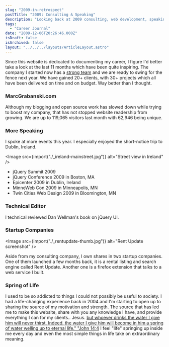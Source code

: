 ```yaml
---
slug: "2009-in-retrospect"
postTitle: "2009: Consulting & Speaking"
description: "Looking back at 2009 consulting, web development, speaking and the future of MarcGrabanski.com"
tags:
  - "Career Journal"
date: "2009-12-06T20:26:46.000Z"
isDraft: false
isArchived: false
layout: "../../../layouts/ArticleLayout.astro"
---
```



Since this website is dedicated to documenting my career, I figure I'd better take a look at the last 11 months which have been quite inspiring. The company I started now has a [strong team](http://www.mjg.in) and we are ready to swing for the fence next year. We have gained 20+ clients, with 30+ projects which all have been delivered on time and on budget. Way better than I thought.

### MarcGrabanski.com

Although my blogging and open source work has slowed down while trying to boost my company, that has not stopped website readership from growing. We are up to 119,065 visitors last month with 62,946 being unique.

### More Speaking

I spoke at more events this year. I especially enjoyed the short-notice trip to Dublin, Ireland.

<Image src={import("./_ireland-mainstreet.jpg")} alt="Street view in Ireland" />

- jQuery Summit 2009
- jQuery Conference 2009 in Boston, MA
- Epicenter 2009 in Dublin, Ireland
- MinneWeb Con 2009 in Minneapolis, MN
- Twin Cities Web Design 2009 in Bloomington, MN

### Technical Editor

I technical reviewed Dan Wellman's book on jQuery UI.

### Startup Companies

<Image src={import("./_rentupdate-thumb.jpg")} alt="Rent Update screenshot" />

Aside from my consulting company, I own shares in two startup companies. One of them launched a few months back, it is a rental listing and search engine called Rent Update. Another one is a firefox extension that talks to a web service I built.

### Spring of LIfe

I used to be so addicted to things I could not possibly be useful to society. I had a life-changing experience back in 2004 and I'm starting to open up to sharing the source of my motivation and strength. The source that has led me to make this website, share with you any knowledge I have, and provide everything I can for my clients.. Jesus. [but whoever drinks the water I give him will never thirst. Indeed, the water I give him will become in him a spring of water welling up to eternal life." "John 14:4](http://www.biblegateway.com/passage/?search=John%204:14&version=NIV) I feel "life" springing up inside me every day and even the most simple things in life take on extraordinary meaning.
